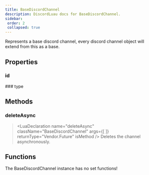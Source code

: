 ```yaml
---
title: BaseDiscordChannel
description: DiscordLuau docs for BaseDiscordChannel.
sidebar:
 order: 2
 collapsed: true
---
```

[//]: # (This file was automatically @generated from moonwave comments using a script. Please do not exit by hand.)
[//]: # (To actually edit documentation, make changes to the main DiscordLuau repo.)

[//]: # (----- DOCUMENT IMPORTS ----- )


[//]: # (----- DOCUMENT DESCRIPTION ----- )

Represents a base discord channel, every discord channel object will extend from this as a base.

[//]: # (----- DOCUMENT PROPERTIES ----- )

## Properties

### id

<LuaProperty name="BaseDiscordChannel.id" type="string" />
### type

<LuaProperty name="BaseDiscordChannel.type" type="number" />

[//]: # (----- DOCUMENT METHODS ----- )

## Methods

### deleteAsync

> <LuaDeclaration name="deleteAsync" className="BaseDiscordChannel" args={[  ]} returnType="Vendor.Future" isMethod />
Deletes the channel asynchronously.

[//]: # (----- DOCUMENT FUNCTIONS ----- )

## Functions

The BaseDiscordChannel instance has no set functions!

